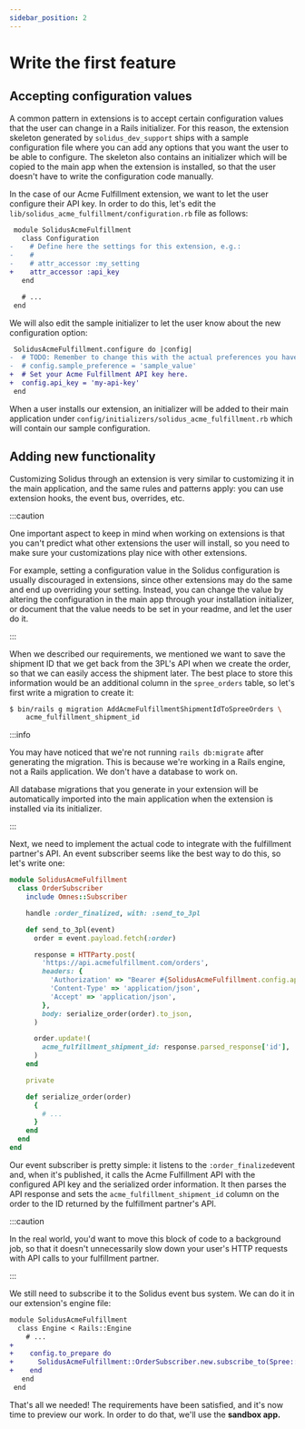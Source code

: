 ```yaml
---
sidebar_position: 2
---
```


# Write the first feature

## Accepting configuration values

A common pattern in extensions is to accept certain configuration values that the user can change in
a Rails initializer. For this reason, the extension skeleton generated by `solidus_dev_support`
ships with a sample configuration file where you can add any options that you want the user to be
able to configure. The skeleton also contains an initializer which will be copied to the main app
when the extension is installed, so that the user doesn't have to write the configuration code
manually.

In the case of our Acme Fulfillment extension, we want to let the user configure their API key. In
order to do this, let's edit the `lib/solidus_acme_fulfillment/configuration.rb` file as follows:

```diff title="lib/solidus_acme_fulfillment/configuration.rb"
 module SolidusAcmeFulfillment
   class Configuration
-    # Define here the settings for this extension, e.g.:
-    #
-    # attr_accessor :my_setting
+    attr_accessor :api_key
   end

   # ...
 end
```

We will also edit the sample initializer to let the user know about the new configuration option:

```diff title="lib/generators/solidus_acme_fulfillment/install/templates/initializer.rb"
 SolidusAcmeFulfillment.configure do |config|
-  # TODO: Remember to change this with the actual preferences you have implemented!
-  # config.sample_preference = 'sample_value'
+  # Set your Acme Fulfillment API key here.
+  config.api_key = 'my-api-key'
 end
```

When a user installs our extension, an initializer will be added to their main application
under `config/initializers/solidus_acme_fulfillment.rb` which will contain our sample configuration.

## Adding new functionality

Customizing Solidus through an extension is very similar to customizing it in the main application,
and the same rules and patterns apply: you can use extension hooks, the event bus, overrides, etc.

:::caution

One important aspect to keep in mind when working on extensions is that you can't predict what other
extensions the user will install, so you need to make sure your customizations play nice with other
extensions.

For example, setting a configuration value in the Solidus configuration is usually discouraged in
extensions, since other extensions may do the same and end up overriding your setting. Instead, you
can change the value by altering the configuration in the main app through your installation
initializer, or document that the value needs to be set in your readme, and let the user do it.

:::

When we described our requirements, we mentioned we want to save the shipment ID that we get back
from the 3PL's API when we create the order, so that we can easily access the shipment later. The
best place to store this information would be an additional column in the `spree_orders` table, so
let's first write a migration to create it:

```bash
$ bin/rails g migration AddAcmeFulfillmentShipmentIdToSpreeOrders \
    acme_fulfillment_shipment_id
```

:::info

You may have noticed that we're not running `rails db:migrate` after generating the migration. This
is because we're working in a Rails engine, not a Rails application. We don't have a database to
work on.

All database migrations that you generate in your extension will be automatically imported into the
main application when the extension is installed via its initializer.

:::

Next, we need to implement the actual code to integrate with the fulfillment partner's API. An event
subscriber seems like the best way to do this, so let's write one:

```ruby title="app/subscribers/solidus_acme_fulfillment/order_subscriber.rb"
module SolidusAcmeFulfillment
  class OrderSubscriber
    include Omnes::Subscriber

    handle :order_finalized, with: :send_to_3pl

    def send_to_3pl(event)
      order = event.payload.fetch(:order)

      response = HTTParty.post(
        'https://api.acmefulfillment.com/orders',
        headers: {
          'Authorization' => "Bearer #{SolidusAcmeFulfillment.config.api_key}",
          'Content-Type' => 'application/json',
          'Accept' => 'application/json',
        },
        body: serialize_order(order).to_json,
      )

      order.update!(
        acme_fulfillment_shipment_id: response.parsed_response['id'],
      )
    end

    private

    def serialize_order(order)
      {
        # ...
      }
    end
  end
end
```

Our event subscriber is pretty simple: it listens to the `:order_finalized`event and, when it's
published, it calls the Acme Fulfillment API with the configured API key and the serialized order
information. It then parses the API response and sets the `acme_fulfillment_shipment_id` column on
the order to the ID returned by the fulfillment partner's API.

:::caution

In the real world, you'd want to move this block of code to a background job, so that it doesn't
unnecessarily slow down your user's HTTP requests with API calls to your fulfillment partner. &#x20;

:::

We still need to subscribe it to the Solidus event bus system. We can do it in our extension's
engine file:

```diff title="lib/solidus_acme_fullfilment/engine.rb"
module SolidusAcmeFulfillment
  class Engine < Rails::Engine
    # ...
+
+    config.to_prepare do
+      SolidusAcmeFulfillment::OrderSubscriber.new.subscribe_to(Spree::Bus)
+    end
   end
 end
```

That's all we needed! The requirements have been satisfied, and it's now time to preview our work.
In order to do that, we'll use the **sandbox app.**
